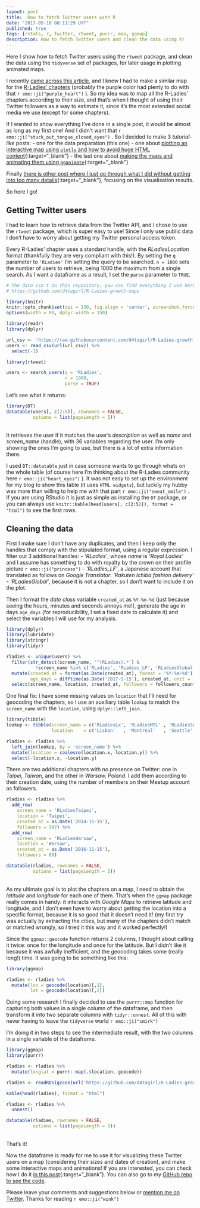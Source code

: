 ```yaml
---
layout: post
title:  How to fetch Twitter users with R
date: "2017-05-10 08:11:29 UYT"
published: true
tags: [rstats, r, Twitter, rtweet, purrr, map, ggmap]
description: How to fetch Twitter users and clean the data using R!
---
```

Here I show how to fetch Twitter users using the `rtweet` package, and clean the data using the `tidyverse` set of packages, for later usage in plotting animated maps.  

<!--more-->

I recently [came across this article](http://spatial.ly/2017/03/mapping-5000-years-of-city-growth/), and I knew I had to make a similar map for the [R-Ladies' chapters](http://rladies.org/) (probably the purple color had plenty to do with that `r emo::ji("purple_heart")` ). So my idea was to map all the R-Ladies' chapters according to their size, and that's when I thought of using their Twitter followers as a way to estimate it, since it's the most extended social media we use (except for some chapters).  

If I wanted to show everything I've done in a single post, it would be almost as long as my first one! And I didn't want that `r emo::ji("stuck_out_tongue_closed_eyes")` . So I decided to make 3 _tutorial-like_ posts: 
- one for the data preparation (this one)
- one about [plotting an interactive map using `plotly` and how to avoid huge HTML content]({% post_url 2017-04-26-how-to-deal-with-ggplotly-huge-maps %}){:target="_blank"}
- the last one about [making the maps and animating them using `gganimate`]({% post_url 2017-04-24-how-to-plot-animated-maps-with-gganimate %}){:target="_blank"} 
 
Finally [there is other post where I just go through what I did without getting into too many details]({% post_url 2017-05-10-visualizing-r-ladies-growth %}){:target="_blank"}, focusing on the visualisation results. 

So here I go!

## Getting Twitter users

I had to learn how to retrieve data from the Twitter API, and I chose to use the `rtweet` package, which is super easy to use! Since I only use public data I don't have to worry about getting my Twitter personal access token. 

Every R-Ladies' chapter uses a standard handle, with the *RLadiesLocation* format (thankfully they are very compliant with this!). By setting the `q` parameter to `'RLadies'` I'm setting the query to be searched. `n = 1000` sets the number of users to retrieve, being 1000 the maximum from a single search. As I want a dataframe as a result, I set the `parse` parameter to `TRUE`.

```r
# The data isn't in this repository, you can find everything I use here:
# https://github.com/d4tagirl/R-Ladies-growth-maps

library(knitr)
knitr::opts_chunk$set(dpi = 130, fig.align = 'center', screenshot.force = FALSE, fig.cap = "")
options(width = 80, dplyr.width = 150)

library(readr)
library(dplyr)

url_csv <- 'https://raw.githubusercontent.com/d4tagirl/R-Ladies-growth-maps/master/users.csv'
users <- read_csv(url(url_csv)) %>% 
  select(-1)

```

```r
library(rtweet)

users <- search_users(q = 'RLadies',
                      n = 1000,
                      parse = TRUE)
```

Let's see what it returns:

```r
library(DT)
datatable(users[, c(2:5)], rownames = FALSE,
          options = list(pageLength = 5))
```

<br/>
It retrieves the user if it matches the user's _description_ as well as _name_ and _screen\_name_ (handle), with 36 variables regarding the user. I'm only showing the ones I'm going to use, but there is a lot of extra information there.

I used `DT::datatable` just in case someone wants to go through whats on the whole table (of course here I'm thinking about the R-Ladies community here `r emo::ji("heart_eyes")` ). It was not easy to set up the environment for my blog to show this table (it uses `HTML widgets`), but luckily my hubby was more than willing to help me with that part `r emo::ji("sweat_smile")` . If you are using RStudio it is just as simple as installing the `DT` package, or you can always use `knitr::kable(head(users[, c(2:5)]), format = "html")` to see the first rows.

## Cleaning the data

First I make sure I don't have any duplicates, and then I keep only the handles that comply with the stipulated format, using a regular expression. I filter out 3 additional handles: 
- _'RLadies'_, whose _name_ is _'Royal Ladies'_ and I assume has something to do with royalty by the crown on their profile picture `r emo::ji("princess")` 
- _'RLadies\_LF'_, a Japanese account that translated as follows on _Google Translator_: _'Rakuten Ichiba fashion delivery'_
- _'RLadiesGlobal'_, because it is not a chapter, so I don't want to include it on the plot. 

Then I format the _date class_ variable `created_at` as `%Y-%m-%d` (just because seeing the hours, minutes and seconds annoys me!), generate the age in days `age_days` (for reproducibility, I set a fixed date to calculate it) and select the variables I will use for my analysis.

```r
library(dplyr)
library(lubridate)
library(stringr)
library(tidyr)

rladies <- unique(users) %>%
  filter(str_detect(screen_name, '^(RLadies).*') & 
           !screen_name %in% c('RLadies', 'RLadies_LF', 'RLadiesGlobal')) %>% 
  mutate(created_at = format(as.Date(created_at), format = '%Y-%m-%d'),
         age_days = difftime(as.Date('2017-5-15'), created_at, unit = 'days')) %>%
  select(screen_name, location, created_at, followers = followers_count, age_days)
```

One final fix: I have some missing values on `location` that I'll need for geocoding the chapters, so I use an auxiliary table `lookup` to match the `screen_name` with the `location`, using `dplyr::left_join`. 

```r
library(tibble)
lookup <- tibble(screen_name = c('RLadiesLx', 'RLadiesMTL' , 'RLadiesSeattle'), 
                 location    = c('Lisbon'   , 'Montreal'   , 'Seattle'      ))

rladies <- rladies %>%
  left_join(lookup, by = 'screen_name') %>%
  mutate(location = coalesce(location.x, location.y)) %>%
  select(-location.x, -location.y)
```

There are two additional chapters with no presence on Twitter: one in _Taipei, Taiwan_, and the other in _Warsaw, Poland_. I add them according to their creation date, using the number of members on their Meetup account as followers.

```r
rladies <- rladies %>% 
  add_row(      
    screen_name = 'RLadiesTaipei',
    location = 'Taipei',
    created_at = as.Date('2014-11-15'),
    followers = 347) %>% 
  add_row(      
    screen_name = 'RLadiesWarsaw',
    location = 'Warsaw',
    created_at = as.Date('2016-11-15'),
    followers = 80)

datatable(rladies, rownames = FALSE,
          options = list(pageLength = 5))
```

<br />
As my ultimate goal is to plot the chapters on a map, I need to obtain the _latitude_ and _longitude_ for each one of them. That's when the `ggmap` package really comes in handy: it interacts with _Google Maps_ to retrieve latitude and longitude, and I don't even have to worry about getting the location into a specific format, because it is so good that it doesn't need it! (my first try was actually by extracting the cities, but many of the chapters didn't match or matched wrongly, so I tried it this way and it worked perfectly!)

Since the `ggmap::geocode` function returns 2 columns, I thought about calling it twice: once for the longitude and once for the latitude. But I didn't like it because it was awfully inefficient, and the geocoding takes some (really long!) time. It was going to be something like this:

```r
library(ggmap)

rladies <- rladies %>% 
  mutate(lon = geocode(location)[,1],
         lat = geocode(location)[,2])
```

Doing some research I finally decided to use the `purrr::map` function for capturing both values in a single column of the dataframe, and then transform it into two separate columns with `tidyr::unnest`. All of this with never having to leave the `tidyverse` world `r emo::ji("smirk")`

I'm doing it in two steps to see the intermediate result, with the two columns in a single variable of the dataframe.

```r
library(ggmap)
library(purrr)

rladies <- rladies %>% 
  mutate(longlat = purrr::map(.$location, geocode)) 
```

```r
rladies <- readRDS(gzcon(url('https://github.com/d4tagirl/R-Ladies-growth-maps/raw/master/rladies_longlat.rds')))

kable(head(rladies), format = "html")
```

```r
rladies <- rladies %>% 
  unnest() 
```

```r
datatable(rladies, rownames = FALSE,
          options = list(pageLength = 5))        
```

<br />
That's it!

Now the dataframe is ready for me to use it for visualizing these Twitter users on a map (considering their sizes and dates of creation), and make some interactive maps and animations! If you are interested, you can check how I do it [in this post]({% post_url 2017-05-10-visualizing-r-ladies-growth %}){:target="_blank"}. You can also go to my [GitHub repo to see the code](https://github.com/d4tagirl/R-Ladies-growth-maps).

Please leave your comments and suggestions below or [mention me on Twitter](https://twitter.com/intent/tweet?user_id=114258616). Thanks for reading `r emo::ji("wink")`
